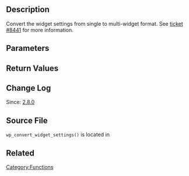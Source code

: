 == Description ==

Convert the widget settings from single to multi-widget format. See [https://core.trac.wordpress.org/ticket/8441 ticket #8441] for more information.

== Parameters ==

{{Parameter|$base_name|string|The base slug for a widget type.|required}}

{{Parameter|$option_name|string|The name of the option where the widgets settings are saved.|required}}

{{Parameter|$settings|array|The array of settings for this type of widget.|required}}

== Return Values ==

{{Return||array|The setting for the widget(s), updated to the multi-widget setting format introduced in 2.8}}

== Change Log ==

Since: [[Version 2.8|2.8.0]]

== Source File ==

<tt>wp_convert_widget_settings()</tt> is located in {{Trac|wp-includes/widgets.php}}

== Related ==

{{Widget Tags}}

{{Tag Footer}}

[[Category:Functions]]